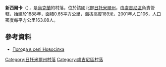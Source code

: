 {{coord|51|5|6|N|28|18|4|E|scale:30000|display=title}}

'''新西爾卡'''（{{lang-uk|Новосілка}}），是[[烏克蘭|烏克蘭]]的村落，位於該國北部[[日托米爾州|日托米爾州]]，由[[盧吉尼區|盧吉尼區]]負責管轄，始建於1888年，面積0.65平方公里，海拔高度189米，2001年人口106，人口密度每平方公里163.08人。

==參考資料==
* [http://weather.in.ua/ua/zhitomirskaja/18145 Погода в селі Новосілка] {{Wayback|url=http://weather.in.ua/ua/zhitomirskaja/18145 |date=20111219161553 }}

{{DEFAULTSORT:Новосілка}}
[[Category:日托米爾州村落|Category:日托米爾州村落]]
[[Category:盧吉尼區村落|Category:盧吉尼區村落]]


{{Zhytomyr-geo-stub}}